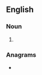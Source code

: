 ==English==

===Noun===
{{head|en|noun form}}

# {{plural of|en|hegira}}

===Anagrams===
* {{anagrams|en|a=aeghirs|hegaris}}